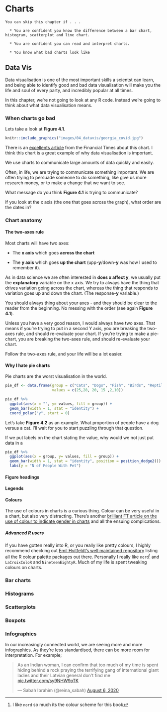 # Charts {#charts}

```block

You can skip this chapter if . . . 

  * You are confident you know the difference between a bar chart, histogram, scatterplot and line chart. 
  
  * You are confident you can read and interpret charts.
  
  * You know what bad charts look like

```


## Data Vis {#datavis}

Data visualisation is one of the most important skills a scientst can learn, and being able to identify good and bad data visualisation will make you the life and soul of every party, and incredibly popular at all times.

In this chapter, we're not going to look at any R code. Instead we're going to think about what data visualisation means. 


### When charts go bad {#vis_bad}

Lets take a look at **Figure 4.1**. 

```r

knitr::include_graphics("images/04_datavis/georgia_covid.jpg")

```

There is an [excellents article](https://ftalphaville.ft.com/2020/05/18/1589795135000/When-axes-get-truly-evil/) from the Financial Times about this chart. I think this chart is a great example of why data visualisation is important. 

We use charts to communicate large amounts of data quickly and easily.

Often, in life, we are trying to communicate something important. We are often trying to persuade someone to do something, like give us more research money, or to make a change that we want to see. 

What message do you think **Figure 4.1** is trying to communicate? 

If you look at the x axis (the one that goes across the graph), what order are the dates in?


### Chart anatomy {#vis_anatomy}
#### The two-axes rule
Most charts will have two axes:

  * The **x axis** which goes **across the chart**
  
  * The **y axis** which goes **up the chart** (upp-**y**/down-**y** was how I used to remember it).
  

As in data science we are often interested in **does x affect y**, we usually put the **explanatory** variable on the x axis. We try to always have the thing that drives variation going across the chart, whereas the thing that responds to variation goes up and down the chart. (The response-**y** variable.)

You should always thing about your axes - and they should be clear to the reader from the beginning. No messing with the order (see again **Figure 4.1**).

Unless you have a very good reason, I would always have two axes. That means if you're trying to put in a second Y axis, you are breaking the two-axes rule, and should re-evaluate your chart. If you're trying to make a pie-chart, you are breaking the two-axes rule, and should re-evaluate your chart. 

Follow the two-axes rule, and your life will be a lot easier. 

#### Why I hate pie charts
Pie charts are the worst visualisation in the world. 

```r

pie_df <- data.frame(group = c("Cats", "Dogs", "Fish", "Birds", "Reptiles", "Rabbits"),
                     values = c(25,28, 20, 15 ,2,10))

pie_df %>% 
  ggplot(aes(x = "", y= values, fill = group)) +
  geom_bar(width = 1, stat = "identity") +
  coord_polar("y", start = 0)

```

Let's take **Figure 4.2** as an example. What proportion of people have a dog versus a cat. I'll wait for you to start puzzling through that question. 

If we put labels on the chart stating the value, why would we not just put data in a 



```r


pie_df %>% 
  ggplot(aes(x = group, y= values, fill = group)) +
  geom_bar(width = 1, stat = "identity", position = position_dodge2()) +
  labs(y = "N of People With Pet")

```


#### Figure headings


#### Legends


#### Colours
The use of colours in charts is a curious thing. Colour can be very useful in a chart, but also very distracting. There's another [brilliant FT article on the use of colour to indicate gender in charts](https://www.ft.com/content/c4b7d8be-2eb0-11e8-9b4b-bc4b9f08f381) and all the ensuing complications. 


##### Advanced R users
If you have gotten really into R, or you really like pretty colours, I highly recommend checking out [Emil Hvitfeldt's well maintained repository](https://github.com/EmilHvitfeldt/r-color-palettes) listing all the R colour palette packages out there. Personally I really like `nord`^[I like `nord` so much its the colour scheme for this book] and `LaCroixColoR` and `NineteenEightyR`. Much of my life is spent tweaking colours on charts.



### Bar charts {#vis_bar}



### Histograms {#vis_hist}


### Scatterplots {#vis_scatter}


### Boxpots {#vis_box}





### Infographics {#vis_infographic}

In our increasingly connected world, we are seeing more and more infographics. As they're less standardised, there can be more room for interpretation. For example;



<blockquote class="twitter-tweet"><p lang="en" dir="ltr">As an Indian woman, I can confirm that too much of my time is spent hiding behind a rock praying the terrifying gang of international giant ladies and their Latvian general don&#39;t find me <a href="https://t.co/sy9NHW9oTK">pic.twitter.com/sy9NHW9oTK</a></p>&mdash; Sabah Ibrahim (@reina_sabah) <a href="https://twitter.com/reina_sabah/status/1291509085855260672?ref_src=twsrc%5Etfw">August 6, 2020</a></blockquote> <script async src="https://platform.twitter.com/widgets.js" charset="utf-8"></script>

